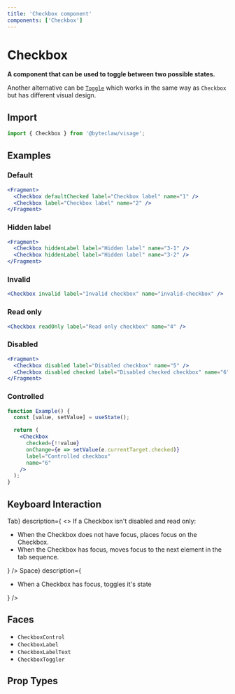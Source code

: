 ```yaml
---
title: 'Checkbox component'
components: ['Checkbox']
---
```


# Checkbox

**A component that can be used to toggle between two possible states.**

Another alternative can be [`Toggle`](/components/inputs/toggle) which works in the same way as `Checkbox` but has different visual design.

## Import

```js transpile=false
import { Checkbox } from '@byteclaw/visage';
```

## Examples

### Default

```jsx live=true
<Fragment>
  <Checkbox defaultChecked label="Checkbox label" name="1" />
  <Checkbox label="Checkbox label" name="2" />
</Fragment>
```

### Hidden label

```jsx live=true
<Fragment>
  <Checkbox hiddenLabel label="Hidden label" name="3-1" />
  <Checkbox hiddenLabel label="Hidden label" name="3-2" />
</Fragment>
```

### Invalid

```jsx live=true
<Checkbox invalid label="Invalid checkbox" name="invalid-checkbox" />
```

### Read only

```jsx live=true
<Checkbox readOnly label="Read only checkbox" name="4" />
```

### Disabled

```jsx live=true
<Fragment>
  <Checkbox disabled label="Disabled checkbox" name="5" />
  <Checkbox disabled checked label="Disabled checked checkbox" name="6" />
</Fragment>
```

### Controlled

```jsx live=true
function Example() {
  const [value, setValue] = useState();

  return (
    <Checkbox
      checked={!!value}
      onChange={e => setValue(e.currentTarget.checked)}
      label="Controlled checkbox"
      name="6"
    />
  );
}
```

## Keyboard Interaction

<DescriptionList>
  <DescriptionListItem
    term={<KeyboardKey>Tab</KeyboardKey>}
    description={
      <>
        If a Checkbox isn&apos;t disabled and read only:
        <ul>
          <li>
            When the Checkbox does not have focus, places focus on the Checkbox.
          </li>
          <li>
            When the Checkbox has focus, moves focus to the next element in the
            tab sequence.
          </li>
        </ul>
      </>
    }
  />
  <DescriptionListItem
    term={<KeyboardKey>Space</KeyboardKey>}
    description={
      <ul>
        <li>When a Checkbox has focus, toggles it&apos;s state</li>
      </ul>
    }
  />
</DescriptionList>

## Faces

- `CheckboxControl`
- `CheckboxLabel`
- `CheckboxLabelText`
- `CheckboxToggler`

## Prop Types

<PropTypes component="Checkbox" />
